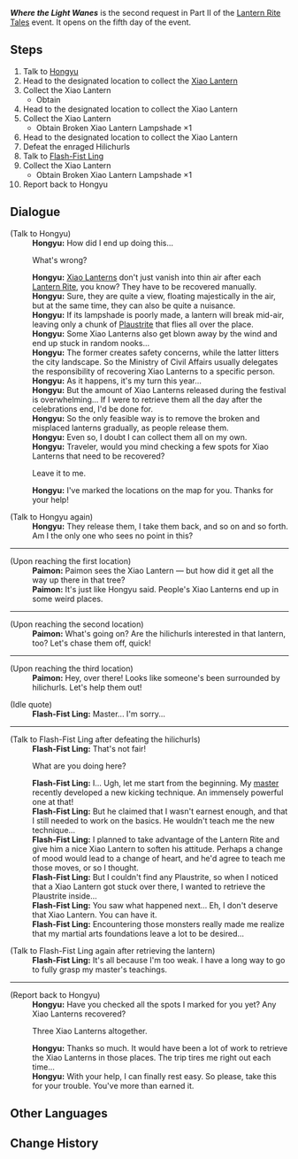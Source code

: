 {{Quest Infobox
|id            = 71821
|image         = 
|type          = World
|event_name    = Lantern Rite Tales
|summary       = 
|requirement   = Complete [[Wangshu Once Again]]
|startLocation = [[Liyue Harbor]], [[Liyue]]
|characters    = Flash-Fist Ling; Hongyu; Paimon; Traveler
|prev          = 
|next          = 
|exp           = 
|mora          = 20,000
|primogems     = 30
|other         = {{Card|Festive Fever (Lantern Rite)|100}}
|region        = Liyue
|area          = Sea of Clouds
|subarea       = Liyue Harbor
}}
'''''Where the Light Wanes''''' is the second request in Part II of the [[Lantern Rite Tales]] event. It opens on the fifth day of the event.

==Steps==
# Talk to [[Hongyu]]
# Head to the designated location to collect the [[Xiao Lantern]]
# Collect the Xiao Lantern
#* Obtain {{Item|Broken Xiao Lantern Lampshade|20|x=1}}
# Head to the designated location to collect the Xiao Lantern
# Collect the Xiao Lantern
#* Obtain Broken Xiao Lantern Lampshade ×1
# Head to the designated location to collect the Xiao Lantern
# Defeat the enraged Hilichurls
# Talk to [[Flash-Fist Ling]]
# Collect the Xiao Lantern
#* Obtain Broken Xiao Lantern Lampshade ×1
# Report back to Hongyu

==Dialogue==
{{Quest Description|While everyone else is lifting their eyes up to the lovely sight of Xiao Lanterns in the sky, Millelith soldier Hongyu is having a headache...}}
{{Dialogue start}}
;(Talk to Hongyu)
:'''Hongyu:''' How did I end up doing this...
:{{DIcon}} What's wrong?
:'''Hongyu:''' [[Xiao Lantern]]s don't just vanish into thin air after each [[Lantern Rite]], you know? They have to be recovered manually.
:'''Hongyu:''' Sure, they are quite a view, floating majestically in the air, but at the same time, they can also be quite a nuisance.
:'''Hongyu:''' If its lampshade is poorly made, a lantern will break mid-air, leaving only a chunk of [[Plaustrite Shard|Plaustrite]] that flies all over the place.
:'''Hongyu:''' Some Xiao Lanterns also get blown away by the wind and end up stuck in random nooks...
:'''Hongyu:''' The former creates safety concerns, while the latter litters the city landscape. So the Ministry of Civil Affairs usually delegates the responsibility of recovering Xiao Lanterns to a specific person.
:'''Hongyu:''' As it happens, it's my turn this year...
:'''Hongyu:''' But the amount of Xiao Lanterns released during the festival is overwhelming... If I were to retrieve them all the day after the celebrations end, I'd be done for.
:'''Hongyu:''' So the only feasible way is to remove the broken and misplaced lanterns gradually, as people release them.
:'''Hongyu:''' Even so, I doubt I can collect them all on my own.
:'''Hongyu:''' Traveler, would you mind checking a few spots for Xiao Lanterns that need to be recovered?
:{{DIcon}} Leave it to me.
:'''Hongyu:''' I've marked the locations on the map for you. Thanks for your help!

;(Talk to Hongyu again)
:'''Hongyu:''' They release them, I take them back, and so on and so forth. Am I the only one who sees no point in this?
----
;(Upon reaching the first location)
:'''Paimon:''' Paimon sees the Xiao Lantern &mdash; but how did it get all the way up there in that tree?
:'''Paimon:''' It's just like Hongyu said. People's Xiao Lanterns end up in some weird places.
----
;(Upon reaching the second location)
:'''Paimon:''' What's going on? Are the hilichurls interested in that lantern, too? Let's chase them off, quick!
----
;(Upon reaching the third location)
:'''Paimon:''' Hey, over there! Looks like someone's been surrounded by hilichurls. Let's help them out!

;(Idle quote)
:'''Flash-Fist Ling:''' Master... I'm sorry...
----
;(Talk to Flash-Fist Ling after defeating the hilichurls)
:'''Flash-Fist Ling:''' That's not fair!
:{{DIcon}} What are you doing here?
:'''Flash-Fist Ling:''' I... Ugh, let me start from the beginning. My [[Archaic Lord of Lightning and Blitz|master]] recently developed a new kicking technique. An immensely powerful one at that!
:'''Flash-Fist Ling:''' But he claimed that I wasn't earnest enough, and that I still needed to work on the basics. He wouldn't teach me the new technique...
:'''Flash-Fist Ling:''' I planned to take advantage of the Lantern Rite and give him a nice Xiao Lantern to soften his attitude. Perhaps a change of mood would lead to a change of heart, and he'd agree to teach me those moves, or so I thought.
:'''Flash-Fist Ling:''' But I couldn't find any Plaustrite, so when I noticed that a Xiao Lantern got stuck over there, I wanted to retrieve the Plaustrite inside...
:'''Flash-Fist Ling:''' You saw what happened next... Eh, I don't deserve that Xiao Lantern. You can have it.
:'''Flash-Fist Ling:''' Encountering those monsters really made me realize that my martial arts foundations leave a lot to be desired...

;(Talk to Flash-Fist Ling again after retrieving the lantern)
:'''Flash-Fist Ling:''' It's all because I'm too weak. I have a long way to go to fully grasp my master's teachings.
----
;(Report back to Hongyu)
:'''Hongyu:''' Have you checked all the spots I marked for you yet? Any Xiao Lanterns recovered?
:{{DIcon}} Three Xiao Lanterns altogether.
:'''Hongyu:''' Thanks so much. It would have been a lot of work to retrieve the Xiao Lanterns in those places. The trip tires me right out each time...
:'''Hongyu:''' With your help, I can finally rest easy. So please, take this for your trouble. You've more than earned it.
{{Dialogue end}}

==Other Languages==
{{Other Languages
|en      = Where the Light Wanes
|zhs     = 灯火阑珊处
|zhs_rm  = Dēnghuǒ lánshān chù
|zht     = 燈火闌珊處
|zht_rm  = Dēnghuǒ lánshān chù
|zh_tl   = Where the Light Wanes
|ja      = 灯火が尽きる場所
|ja_rm   = Tomoshibi ga tsukiru basho
|ja_tl   = Where the Light Wanes
|ko      = 등불이 꺼져가는 곳
|ko_rm   = Deungburi Kkeojyeoganeun Got
|ko_tl   = Where the Lantern Light Wanes
|es      = Donde la luz se desvanece
|es_tl   = 
|fr      = À l'orée des lueurs
|fr_tl   = At the Brink of Glimmers
|ru      = Где угасают огни
|ru_tl   = Where the Lights Ebb
|th      = ณ จุดที่แสงไฟสลัว
|th_rm   = 
|th_tl   = 
|vi      = Nơi ánh đèn heo hắt
|vi_tl   = 
|de      = Wo das Licht schwindet
|de_tl   = Where the Light Wanes
|id      = Cahaya akan Padam
|id_tl   = Light will Go Out
|pt      = Luzes prestes a se apagar
|pt_tl   = Lights About to Go Out
}}

==Change History==
{{Change History|1.3}}